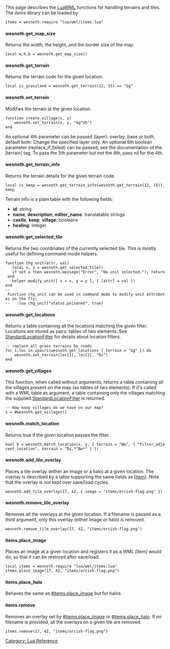 This page describes the [[LuaWML]] functions for handling terrains and tiles. The ''items'' library can be loaded by

 items = wesnoth.require "lua/wml/items.lua"

==== wesnoth.get_map_size ====

Returns the width, the height, and the border size of the map.

 local w,h,b = wesnoth.get_map_size()

==== wesnoth.get_terrain ====

Returns the terrain code for the given location.

 local is_grassland = wesnoth.get_terrain(12, 15) == "Gg"

==== wesnoth.set_terrain ====

Modifies the terrain at the given location.

 function create_village(x, y)
     wesnoth.set_terrain(x, y, "Gg^Vh")
 end
An optional 4th parameter can be passed (layer): overlay, base or both, default both: Change the specified layer only.
An optional 5th boolean parameter (replace_if_failed) can be passed, see the documentation of the [terrain] tag. To pass the 5th parameter but not the 4th, pass nil for the 4th.

==== wesnoth.get_terrain_info ====

Returns the terrain details for the given terrain code.

 local is_keep = wesnoth.get_terrain_info(wesnoth.get_terrain(12, 15)).keep

Terrain info is a plain table with the following fields:
* '''id''': string
* '''name''', '''description''', '''editor_name''': translatable strings
* '''castle''', '''keep''', '''village''': booleans
* '''healing''': integer

==== wesnoth.get_selected_tile ====

Returns the two coordinates of the currently selected tile. This is mostly useful for defining command-mode helpers.

 function chg_unit(attr, val)
    local x, y = wesnoth.get_selected_tile()
    if not x then wesnoth.message("Error", "No unit selected."); return end
    helper.modify_unit({ x = x, y = y }, { [attr] = val })
 end
 -- Function chg_unit can be used in command mode to modify unit attributes on the fly:
 --   :lua chg_unit("status.poisoned", true)

==== wesnoth.get_locations ====

Returns a table containing all the locations matching the given filter. Locations are stored as pairs: tables of two elements. See [[StandardLocationFilter]] for details about location filters.

 -- replace all grass terrains by roads
 for i,loc in ipairs(wesnoth.get_locations { terrain = "Gg" }) do
     wesnoth.set_terrain(loc[1], loc[2], "Rr")
 end

==== wesnoth.get_villages ====

{{DevFeature1.11}}This function, when called without arguments, returns a table containing all the villages present on the map (as tables of two elements). If it's called with a WML table as argument, a table containing only the villages matching the supplied [[StandardLocationFilter]] is returned.

 -- How many villages do we have on our map?
 v = #wesnoth.get_villages()

==== wesnoth.match_location ====

Returns true if the given location passes the filter.

 bool b = wesnoth.match_location(x, y, { terrain = "Ww", { "filter_adjacent_location", terrain = "Ds,*^Bw*" } })

==== wesnoth.add_tile_overlay ====

Places a tile overlay (either an image or a halo) at a given location. The overlay is described by a table supporting the same fields as [[InterfaceActionsWML|[item]]]. Note that the overlay is not kept over save/load cycles.

 wesnoth.add_tile_overlay(17, 42, { image = "items/orcish-flag.png" })

==== wesnoth.remove_tile_overlay ====

Removes all the overlays at the given location. If a filename is passed as a third argument, only this overlay (either image or halo) is removed.

 wesnoth.remove_tile_overlay(17, 42, "items/orcish-flag.png")

==== items.place_image ====

Places an image at a given location and registers it as a WML ''[item]'' would do, so that it can be restored after save/load.

 local items = wesnoth.require "lua/wml/items.lua"
 items.place_image(17, 42, "items/orcish-flag.png")

==== items.place_halo ====

Behaves the same as [[#items.place_image]] but for halos.

==== items.remove ====

Removes an overlay set by [[#items.place_image]] or [[#items.place_halo]]. If no filename is provided, all the overlays on a given tile are removed.

 items.remove(17, 42, "items/orcish-flag.png")

[[Category: Lua Reference]]
